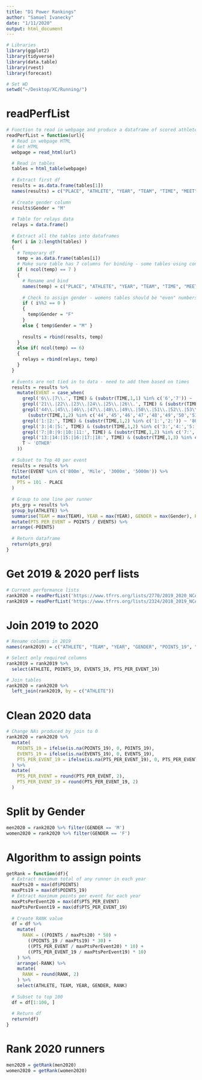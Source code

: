 ```yaml
---
title: "D1 Power Rankings"
author: "Samuel Ivanecky"
date: "1/11/2020"
output: html_document
---
```


```r
# Libraries
library(ggplot2)
library(tidyverse)
library(data.table)
library(rvest)
library(forecast)

# Set WD
setwd("~/Desktop/XC/Running/")
```

# readPerfList
```r
# Function to read in webpage and produce a dataframe of scored athletes
readPerfList = function(url){
  # Read in webpage HTML
  # Get HTML
  webpage = read_html(url)

  # Read in tables
  tables = html_table(webpage)
  
  # Extract first df
  results = as.data.frame(tables[1])
  names(results) = c("PLACE", "ATHLETE", "YEAR", "TEAM", "TIME", "MEET", "MEET.DATE")
  
  # Create gender column
  results$Gender = "M"
  
  # Table for relays data
  relays = data.frame()
  
  # Extract all the tables into dataframes
  for( i in 2:length(tables) )
  {
    # Temporary df
    temp = as.data.frame(tables[i])
    # Make sure table has 7 columns for binding - some tables using conversions for field events have 8 columns
    if ( ncol(temp) == 7 )
    { 
      # Rename and bind
      names(temp) = c("PLACE", "ATHLETE", "YEAR", "TEAM", "TIME", "MEET", "MEET.DATE")
      
      # Check to assign gender - womens tables should be "even" numbers
      if ( i%%2 == 0 ) 
      { 
        temp$Gender = "F" 
      }
      else { temp$Gender = "M" }
      
      results = rbind(results, temp) 
    }
    else if( ncol(temp) == 6)
    {
      relays = rbind(relays, temp)
    }
  }
  
  # Events are not tied in to data - need to add them based on times
  results = results %>%
    mutate(EVENT = case_when(
      grepl('6\\.|7\\.', TIME) & (substr(TIME,1,1) %in% c('6','7')) ~ '60m', # Have to add the substr clause to get only those that start with a 6
      grepl('21\\.|22\\.|23\\.|24\\.|25\\.|26\\.', TIME) & (substr(TIME,1,2) %in% c('21','22','23','24','25','26')) ~ '200m',
      grepl('44\\.|45\\.|46\\.|47\\.|48\\.|49\\.|50\\.|51\\.|52\\.|53\\.|54\\.|55\\.|56\\.|57\\.|58\\.|59\\.', TIME) & 
        (substr(TIME,1,2) %in% c('44','45','46','47','48','49','50','51','52','53','54','55','56','57','58','59')) ~ '400m',
      grepl('1:|2:', TIME) & (substr(TIME,1,2) %in% c('1:','2:')) ~ '800m',
      grepl('3:|4:|5:', TIME) & (substr(TIME,1,2) %in% c('3:','4:','5:')) ~ 'Mile',
      grepl('7:|8:|9:|10:|11:', TIME) & (substr(TIME,1,2) %in% c('7:', '8:', '9:', '10', '11')) ~ '3000m',
      grepl('13:|14:|15:|16:|17:|18:', TIME) & (substr(TIME,1,3) %in% c('13:','14:','15:','16:','17:','18:')) ~ '5000m',
      T ~ 'OTHER'
    ))
  
  # Subset to Top 40 per event
  results = results %>%
  filter(EVENT %in% c('800m', 'Mile', '3000m', '5000m')) %>%
  mutate(
    PTS = 101 - PLACE
  )
  
  # Group to one line per runner
  pts_grp = results %>%
  group_by(ATHLETE) %>%
  summarise(TEAM = max(TEAM), YEAR = max(YEAR), GENDER = max(Gender), POINTS = sum(PTS, na.rm = T), EVENTS = n_distinct(EVENT)) %>%
  mutate(PTS_PER_EVENT = POINTS / EVENTS) %>%
  arrange(-POINTS)
  
  # Return dataframe
  return(pts_grp)
}
```

# Get 2019 & 2020 perf lists
```r
# Current performance lists
rank2020 = readPerfList('https://www.tfrrs.org/lists/2770/2019_2020_NCAA_Div._I_Indoor_Qualifying/2020/i')
rank2019 = readPerfList('https://www.tfrrs.org/lists/2324/2018_2019_NCAA_Div._I_Indoor_Qualifying_(FINAL)/2019/i')
```

# Join 2019 to 2020
```r
# Rename columns in 2019
names(rank2019) = c("ATHLETE", "TEAM", "YEAR", "GENDER", "POINTS_19", "EVENTS_19", "PTS_PER_EVENT_19")

# Select only required columns
rank2019 = rank2019 %>%
  select(ATHLETE, POINTS_19, EVENTS_19, PTS_PER_EVENT_19)

# Join tables
rank2020 = rank2020 %>%
  left_join(rank2019, by = c("ATHLETE"))
```

# Clean 2020 data
```r
# Change NAs produced by join to 0
rank2020 = rank2020 %>%
  mutate(
    POINTS_19 = ifelse(is.na(POINTS_19), 0, POINTS_19),
    EVENTS_19 = ifelse(is.na(EVENTS_19), 0, EVENTS_19),
    PTS_PER_EVENT_19 = ifelse(is.na(PTS_PER_EVENT_19), 0, PTS_PER_EVENT_19)
  ) %>%
  mutate(
    PTS_PER_EVENT = round(PTS_PER_EVENT, 2),
    PTS_PER_EVENT_19 = round(PTS_PER_EVENT_19, 2)
  )
```

# Split by Gender
```r
men2020 = rank2020 %>% filter(GENDER == 'M')
women2020 = rank2020 %>% filter(GENDER == 'F')
```

# Algorithm to assign points
```r
getRank = function(df){
  # Extract maximum total of any runner in each year
  maxPts20 = max(df$POINTS)
  maxPts19 = max(df$POINTS_19)
  # Extract maximum points per event for each year
  maxPtsPerEvent20 = max(df$PTS_PER_EVENT)
  maxPtsPerEvent19 = max(df$PTS_PER_EVENT_19)
  
  # Create RANK value
  df = df %>%
    mutate(
      RANK = ((POINTS / maxPts20) * 50) +
        ((POINTS_19 / maxPts19) * 30) + 
        ((PTS_PER_EVENT / maxPtsPerEvent20) * 10) + 
        ((PTS_PER_EVENT_19 / maxPtsPerEvent19) * 10)
    ) %>%
    arrange(-RANK) %>%
    mutate(
      RANK = round(RANK, 2)
    ) %>%
    select(ATHLETE, TEAM, YEAR, GENDER, RANK)
  
  # Subset to top 100
  df = df[1:100, ]
  
  # Return df
  return(df)
}
```

# Rank 2020 runners
```r
men2020 = getRank(men2020)
women2020 = getRank(women2020)
```
